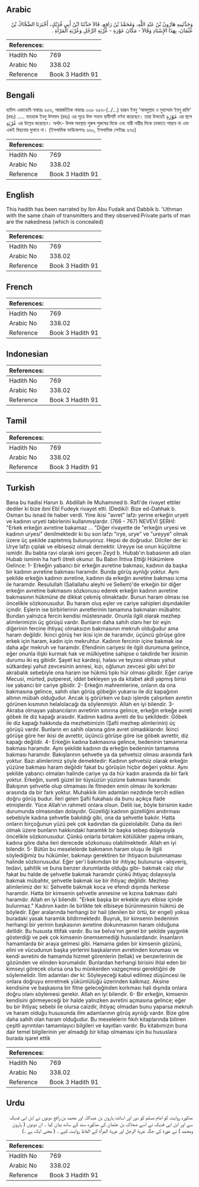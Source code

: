 ## Arabic

<div
  dir="rtl"
  lang="ar"
  style={{ fontSize: "larger", backgroundColor: "#f8f9fa", padding: 20 }}
>
  وَحَدَّثَنِيهِ هَارُونُ بْنُ عَبْدِ اللَّهِ، وَمُحَمَّدُ بْنُ رَافِعٍ، قَالاَ
  حَدَّثَنَا ابْنُ أَبِي فُدَيْكٍ، أَخْبَرَنَا الضَّحَّاكُ بْنُ عُثْمَانَ،
  بِهَذَا الإِسْنَادِ وَقَالاَ - مَكَانَ عَوْرَةِ - عُرْيَةِ الرَّجُلِ
  وَعُرْيَةِ الْمَرْأَةِ ‏.‏
</div>
<div style={{ backgroundColor: "#f8f9fa", padding: 20, marginBottom: 10 }}>
  <table>
    <thead>
      <tr>
        <th>References:</th>
        <th></th>
      </tr>
    </thead>
    <tbody>
      <tr>
        <td>Hadith No</td>
        <td>769</td>
      </tr>
      <tr>
        <td>Arabic No</td>
        <td>338.02</td>
      </tr>
      <tr>
        <td>Reference</td>
        <td>Book 3 Hadith 91</td>
      </tr>
    </tbody>
  </table>
</div>

## Bengali

<div
  dir="ltr"
  lang="bn"
  style={{ fontSize: "larger", backgroundColor: "#f8f9fa", padding: 20 }}
>
  হাদিস একাডেমি নাম্বারঃ ৬৫৬, আন্তর্জাতিক নাম্বারঃ ৩৩৮ ৬৫৬-(../...) হারূন ইবনু
  'আবদুল্লাহ ও মুহাম্মাদ ইবনু রাফি' (রহঃ) ..... যাহহাক ইবনু উসমান (রহঃ) এর
  সূত্রে উক্ত সনদে হাদীসটি বর্ণনা করেছেন। তারা উভয়েই عَوْرَةِ এর স্থলে عُرْيَةِ
  এর উল্লেখ করেছেন। অর্থাৎ- উলঙ্গ অবস্থায় পুরুষ পুরুষের দিকে এবং নারী নারীর
  দিকে তাকাতে পারবে না এবং একই বিছানায় ঘুমাবে না। (ইসলামিক ফাউন্ডেশনঃ ৬৬০,
  ইসলামিক সেন্টারঃ ৬৭৫)
</div>
<div style={{ backgroundColor: "#f8f9fa", padding: 20, marginBottom: 10 }}>
  <table>
    <thead>
      <tr>
        <th>References:</th>
        <th></th>
      </tr>
    </thead>
    <tbody>
      <tr>
        <td>Hadith No</td>
        <td>769</td>
      </tr>
      <tr>
        <td>Arabic No</td>
        <td>338.02</td>
      </tr>
      <tr>
        <td>Reference</td>
        <td>Book 3 Hadith 91</td>
      </tr>
    </tbody>
  </table>
</div>

## English

<div
  dir="ltr"
  lang="en"
  style={{ fontSize: "larger", backgroundColor: "#f8f9fa", padding: 20 }}
>
  This hadith has been narrated by Ibn Abu Fudaik and Dabbik b. 'Uthman with the
  same chain of transmitters and they observed:Private parts of man are the
  nakedness (which is concealed)
</div>
<div style={{ backgroundColor: "#f8f9fa", padding: 20, marginBottom: 10 }}>
  <table>
    <thead>
      <tr>
        <th>References:</th>
        <th></th>
      </tr>
    </thead>
    <tbody>
      <tr>
        <td>Hadith No</td>
        <td>769</td>
      </tr>
      <tr>
        <td>Arabic No</td>
        <td>338.02</td>
      </tr>
      <tr>
        <td>Reference</td>
        <td>Book 3 Hadith 91</td>
      </tr>
    </tbody>
  </table>
</div>

## French

<div
  dir="ltr"
  lang="fr"
  style={{ fontSize: "larger", backgroundColor: "#f8f9fa", padding: 20 }}
></div>
<div style={{ backgroundColor: "#f8f9fa", padding: 20, marginBottom: 10 }}>
  <table>
    <thead>
      <tr>
        <th>References:</th>
        <th></th>
      </tr>
    </thead>
    <tbody>
      <tr>
        <td>Hadith No</td>
        <td>769</td>
      </tr>
      <tr>
        <td>Arabic No</td>
        <td>338.02</td>
      </tr>
      <tr>
        <td>Reference</td>
        <td>Book 3 Hadith 91</td>
      </tr>
    </tbody>
  </table>
</div>

## Indonesian

<div
  dir="ltr"
  lang="id"
  style={{ fontSize: "larger", backgroundColor: "#f8f9fa", padding: 20 }}
></div>
<div style={{ backgroundColor: "#f8f9fa", padding: 20, marginBottom: 10 }}>
  <table>
    <thead>
      <tr>
        <th>References:</th>
        <th></th>
      </tr>
    </thead>
    <tbody>
      <tr>
        <td>Hadith No</td>
        <td>769</td>
      </tr>
      <tr>
        <td>Arabic No</td>
        <td>338.02</td>
      </tr>
      <tr>
        <td>Reference</td>
        <td>Book 3 Hadith 91</td>
      </tr>
    </tbody>
  </table>
</div>

## Tamil

<div
  dir="ltr"
  lang="ta"
  style={{ fontSize: "larger", backgroundColor: "#f8f9fa", padding: 20 }}
></div>
<div style={{ backgroundColor: "#f8f9fa", padding: 20, marginBottom: 10 }}>
  <table>
    <thead>
      <tr>
        <th>References:</th>
        <th></th>
      </tr>
    </thead>
    <tbody>
      <tr>
        <td>Hadith No</td>
        <td>769</td>
      </tr>
      <tr>
        <td>Arabic No</td>
        <td>338.02</td>
      </tr>
      <tr>
        <td>Reference</td>
        <td>Book 3 Hadith 91</td>
      </tr>
    </tbody>
  </table>
</div>

## Turkish

<div
  dir="ltr"
  lang="tr"
  style={{ fontSize: "larger", backgroundColor: "#f8f9fa", padding: 20 }}
>
  Bana bu hadisi Harun b. Abdillah ile Muhamıned b. Rafi'de rivayet ettiler
  dediler ki bize ibni Ebî Fudeyk rivayet etti. (Dediki): Bize ed-Dahhak b.
  Osman bu isnad ile haber verdi. Yine ikisi "avret" lafzı yerine erkeğin uryeti
  ve kadının uryeti tabirlerini kullanmışlardır. (766 - 767) NEVEVİ ŞERHİ:
  "Erkek erkeğin avretine bakamaz ... "Diğer rivayette de "erkeğin uryesi ve
  kadının uryesi" denilmektedir ki bu son lafzı "irye, urye" ve "ureyye" olmak
  üzere üç şekilde zaptetmiş bulunuyoruz. Hepsi de doğrudur. Dilciler der ki:
  Urye lafzı çıplak ve elbisesiz olmak demektir. Ureyye ise onun küçültme
  ismidir. Bu babta ravi olarak ismi geçen Zeyd b. Hubab'ın babasının adı olan
  Hubab isminin ha harfi ötreli okunur. Bu Babın İhtiva Ettiği Hükümlere
  Gelince: 1- Erkeğin yabancı bir erkeğin avretine bakması, kadının da başka bir
  kadının avretine bakması haramdır. Bunda görüş aynlığı yoktur. Aynı şekilde
  erkeğin kadının avretine, kadının da erkeğin avretine bakması icma ile
  haramdır. Resulullah (Sallallahu aleyhi ve Sellem)'de erkeğin bir diğer
  erkeğin avretine bakmasını sözkonusu ederek erkeğin kadının avretine
  bakmasının hükmüne de dikkat çekmiş olmaktadır. Bunun haram olması ise
  öncelikle sözkonusudur. Bu haram oluş eşler ve cariye sahipleri dışındakiler
  içindir. Eşlerin ise birbirlerinin avretlerinin tamamına bakmaları mübahtır.
  Bundan yalnızca fercin kendisi müstesnadır. Onunla ilgili olarak mezhep
  alimlerimizin üç görüşü vardır. Bunların daha sahih olanı her bir eşin
  diğerinin fercine ihtiyaç olmaksızın bakmasının mekruh olduğudur ama haram
  değildir. İkinci görüş her ikisi için de haramdır, üçüncü görüşe göre erkek
  için haram, kadın için mekruhtur. Kadının fercinin içine bakmak ise daha ağır
  mekruh ve haramdır. Efendinin cariyesi ile ilgili durumuna gelince, eğer
  onunla ilişki kurmak hak ve mülkiyetine sahipse o takdirde her ikisinin durumu
  iki eş gibidir. Şayet kız kardeşi, halası ve teyzesi olması yahut sütkardeşi
  yahut zevcesinin annesi, kızı, oğlunun zevcesi gibi sıhri bir akrabalık
  sebebiyle ona haram ise hükmü tıpkı hür olması gibidir. Eğer cariye Mecusi,
  mürted, putperest, iddet bekleyen ya da kitabet akdi yapmış birisi ise yabancı
  bir cariye gibidir. 2- Erkeğin mahremlerine, onların da ona bakmasına gelince,
  sahih olan görüş göbeğin yukarısı ile diz kapağının altının mübah olduğudur.
  Ancak iş görürken ve bazı işlerde çalışırken avretin görünen kısmının
  helalolacağı da söylenmiştir. Allah en iyi bilendir. 3- Akraba olmayan
  yabancıların avretinin sınırına gelince, erkeğin erkeğe avreti göbek ile diz
  kapağı arasıdır. Kadının kadına avreti de bu şekildedir. Göbek ile diz kapağı
  hakkında da mezhebimizin (Şafii mezhep alimlerinin) üç görüşü vardır. Bunların
  en sahih olanına göre avret olmadıklarıdır. İkinci görüşe göre her ikisi de
  avrettir, üçüncü görüşe göre ise göbek avrettir, diz kapağı değildir. 4-
  Erkeğin kadına bakmasına gelince, bedeninin tamamına bakması haramdır. Aynı
  şekilde kadının da erkeğin bedeninin tamamına bakması haramdır. Bakışlarının
  şehvetle ya da şehvetsiz olması arasında fark yoktur. Bazı alimlerimiz şöyle
  demektedir: Kadının şehvetsiz olarak erkeğin yüzüne bakması haram değildir
  fakat bu görüşün hiçbir değeri yoktur. Aynı şekilde yabancı olmaları halinde
  cariye ya da hür kadın arasında da bir fark yoktur. Erkeğin, sureti güzel bir
  tüysüzün yüzüne bakması haramdır. Bakışının şehvetle olup olmaması ile
  fitneden emin olması ile korkması arasında da bir fark yoktur. Muhakkik ilim
  adamları nezdinde tercih edilen doğru görüş budur. İleri gelen Şafii fukahası
  da bunu açıkça ifade etmişlerdir. Yüce Allah'ın rahmeti onlara olsun. Delili
  ise, böyle birisinin kadın durumunda olmasından dolayıdır. Güzelliği kadının
  güzelliğini andırması sebebiyle kadına şehvetle bakıldığı gibi, ona da
  şehvetle bakılır. Hatta onların birçoğunun yüzü pek çok kadından da
  güzelolabilir. Daha da ileri olmak üzere bunların hakkındaki haramlık bir
  başka sebep dolayısıyla öncelikle sözkonusudur. Çünkü onlarla birtakım
  kötülükler yapma imkanı, kadına göre daha ileri derecede sözkonusu
  olabilmektedir. Allah en iyi bilendir. 5- Bütün bu meselelerde bakmanın haram
  oluşu ile ilgili söylediğimiz bu hükümler, bakmayı gerektiren bir ihtiyacın
  bulunmaması halinde sözkonusudur. Eğer şer'i bakımdan bir ihtiyaç bulunursa
  -alışveriş, tedavi, şahitlik ve buna benzer durumlarda olduğu gibi- bakmak
  caiz olur fakat bu halde de şehvetle bakmak haramdır çünkü ihtiyaç dolayısıyla
  bakmak mübahtır, şehvetle bakmak ise bir ihtiyaç değildir. Mezhep alimlerimiz
  der ki: Şehvetle bakmak koca ve efendi dışında herkese haramdır. Hatta bir
  kimsenin şehvetle annesine ve kızına bakması dahi haramdır. Allah en iyi
  bilendir. "Erkek başka bir erkekle aynı elbise içinde bulunmaz." Kadının kadın
  ile birlikte tek elbiseye bürünmesinin hükmü de böyledir. Eğer aralarında
  herhangi bir hail (denilen bir örtü, bir engel) yoksa buradaki yasak haramlık
  bildirmektedir. Buyruk, bir kimsenin bedeninin herhangi bir yerinin başkasının
  avretine dokunmasının haram olduğuna delildir. Bu hususta ittifak vardır. Bu
  ise belva'nın genel bir şekilde yaygınlık gösterdiği ve pek çok kimsenin
  önemsemediği hususlardandır. İnsanların hamamlarda bir araya gelmesi gibi.
  Hamama giden bir kimsenin gözünü, elini ve vücudunun başka yerlerini
  başkalarının avretinden koruması ve kendi avretini de hamamda hizmet
  görenlerin (tellak) ve benzerlerinin de gözünden ve elinden korumalıdır.
  Bunlardan herhangi birisini ihlal eden bir kimseyi görecek olursa ona bu
  münkerden vazgeçmesi gerektiğini de söylemelidir. İlim adamları der ki:
  Söyleyeceği kabul edilmez düşüncesi ile onlara doğruyu emretmek yükümlülüğü
  üzerinden kalkmaz. Aksine kendisine ve başkasına bir fitne geleceğinden
  korkması hali dışında onlara doğru olanı söylemesi gerekir. Allah en iyi
  bilendir. 6- Bir erkeğin, kimsenin kendisini görmeyeceği bir halde yalnızken
  avretini açmasına gelince; eğer bu bir ihtiyaç sebebi ile olursa caizdir,
  ihtiyaç olmadan bunu yaparsa mekruh ve haram olduğu hususunda ilim adamlarının
  görüş ayrıiığı vardır. Bize göre daha sahih olan haram olduğudur. Bu
  meselelerin fıkıh kitaplarında bilinen çeşitli ayrıntıları tamamlayıcı
  bilgileri ve kayıtları vardır. Bu kitabımızın buna dair temel bilgilerinin yer
  almadığı bir kitap olmaması için bu hususlara burada işaret ettik
</div>
<div style={{ backgroundColor: "#f8f9fa", padding: 20, marginBottom: 10 }}>
  <table>
    <thead>
      <tr>
        <th>References:</th>
        <th></th>
      </tr>
    </thead>
    <tbody>
      <tr>
        <td>Hadith No</td>
        <td>769</td>
      </tr>
      <tr>
        <td>Arabic No</td>
        <td>338.02</td>
      </tr>
      <tr>
        <td>Reference</td>
        <td>Book 3 Hadith 91</td>
      </tr>
    </tbody>
  </table>
</div>

## Urdu

<div
  dir="rtl"
  lang="ur"
  style={{ fontSize: "larger", backgroundColor: "#f8f9fa", padding: 20 }}
>
  مذکورہ روایت کو امام مسلم کو دور اور اساتذہ ہارون بن عبداللہ اور محمد بن رافع
  دونوں نے ابن ابی فدیک سے اور ابن ابی فدیک نے اسے ضحاک بن عثمان کی مذکورہ سند
  کے ساتھ بیان کیا ۔ ان دونوں ( ہارون ومحمد ) نے عورۃ کی جگہ عرية الرجل اور عرية
  المرأة کے الفاظ روایت کیے ۔ ( معنی ایک ہے ۔)
</div>
<div style={{ backgroundColor: "#f8f9fa", padding: 20, marginBottom: 10 }}>
  <table>
    <thead>
      <tr>
        <th>References:</th>
        <th></th>
      </tr>
    </thead>
    <tbody>
      <tr>
        <td>Hadith No</td>
        <td>769</td>
      </tr>
      <tr>
        <td>Arabic No</td>
        <td>338.02</td>
      </tr>
      <tr>
        <td>Reference</td>
        <td>Book 3 Hadith 91</td>
      </tr>
    </tbody>
  </table>
</div>
